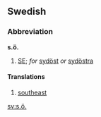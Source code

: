 ==Swedish==
===Abbreviation===
'''s.ö.''' 

#[[SE]]; ''{{Abbreviation}} for'' [[sydöst]] ''or'' [[sydöstra]]

====Translations====
#[[southeast]]


[[sv:s.ö.]]